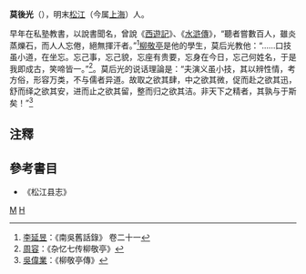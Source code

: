 '''莫後光'''（{{bd|?||?||}}），明末[[松江|松江]]（今属[[上海|上海]]）人。

早年在私塾教書，以說書聞名，曾說《[[西遊記|西遊記]]》、《[[水滸傳|水滸傳]]》，“聽者嘗數百人，雖炎蒸爍石，而人人忘倦，絕無揮汗者。”<ref>[[李延昱|李延昱]]：《南吳舊話錄》 卷二十一</ref>[[柳敬亭|柳敬亭]]是他的學生，莫后光教他：“……口技虽小道，在坐忘。忘己事，忘己貌，忘座有贵要，忘身在今日，忘己何姓名，于是我即成古，笑啼皆一。”<ref>[[周容|周容]]：《杂忆七传柳敬亭》</ref>。莫后光的说话理論是：“夫演义虽小技，其以辨性情，考方俗，形容万类，不与儒者异道。故取之欲其肆，中之欲其微，促而赴之欲其迅，舒而绎之欲其安，进而止之欲其留，整而归之欲其洁。非天下之精者，其孰与于斯矣！”<ref>[[吳偉業|吳偉業]]：《柳敬亭傳》</ref>  

==注釋==
{{reflist}}

==參考書目==
* 《松江县志》

[[Category:明朝教育家|M]]
[[Category:莫姓|H]]